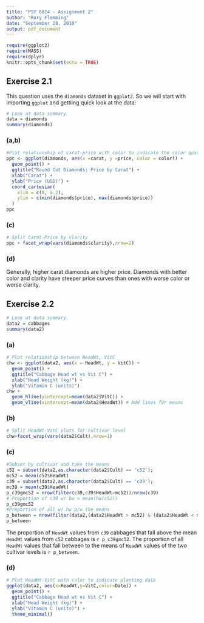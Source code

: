 ```yaml
---
title: "PSY 8814 - Assignment 2"
author: "Rory Flemming"
date: "September 28, 2018"
output: pdf_document
---
```


```r
require(ggplot2)
require(MASS)
require(dplyr)
knitr::opts_chunk$set(echo = TRUE)
```

## Exercise 2.1  
This question uses the `diamonds` dataset in `ggplot2`. So we will start with importing `ggplot` and gettiing quick look at the data:
```r
# Look at data summary
data = diamonds
summary(diamonds)
```

### (a,b)
```r
#Plot relationship of carat-price with color to indicate the color quality of the diamond
ppc <- ggplot(diamonds, aes(x =carat, y =price, color = color)) +
  geom_point() +
  ggtitle("Round Cut Diamonds: Price by Carat") +
  xlab("Carat") +
  ylab("Price (USD)") +
  coord_cartesian(
    xlim = c(0, 5.2),
    ylim = c(min(diamonds$price), max(diamonds$price))
  )
ppc

```

### (c)  
```r
# Split Carat-Price by clarity
ppc + facet_wrap(vars(diamonds$clarity),nrow=2)
```

### (d)  
Generally, higher carat diamonds are higher price. Diamonds with better color and clarity have steeper price curves than ones with worse color or worse clarity.  
  
## Exercise 2.2  
```r
# Look at data summary
data2 = cabbages
summary(data2)
```

### (a)  
``` r
# Plot relationship between HeadWt, VitC
chw <- ggplot(data2, aes(x = HeadWt, y = VitC)) +
  geom_point() +
  ggtitle("Cabbage Head wt vs Vit C") +
  xlab("Head Weight (kg)") +
  ylab("Vitamin C (units)")
chw +
  geom_hline(yintercept=mean(data2$VitC)) + 
  geom_vline(xintercept=mean(data2$HeadWt)) # Add lines for means
```

### (b)  
```r
# Split HeadWt-VitC plots for cultivar level
chw+facet_wrap(vars(data2$Cult),nrow=1)
```
  
### (c)  
```r
#Subset by cultivar and take the means
c52 = subset(data2,as.character(data2$Cult) == 'c52');
mc52 = mean(c52$HeadWt)
c39 = subset(data2,as.character(data2$Cult) == 'c39');
mc39 = mean(c39$HeadWt)
p_c39gmc52 = nrow(filter(c39,c39$HeadWt>mc52))/nrow(c39)
# Proportion of c39 w/ hw > mean(hw(c52))
p_c39gmc52
#Proportion of all w/ hw b/w the means
p_between = nrow(filter(data2,(data2$HeadWt > mc52) & (data2$HeadWt < mc39)))/nrow(data2)
p_between

```
The proportion of `HeadWt` values from `c39` cabbages that fall above the mean `HeadWt` values from `c52` cabbages is `r p_c39gmc52`. The proportion of all `HeadWt` values that fall between to the means of  `HeadWt` values of the two cultivar levels is `r p_between`.
  
### (d)  
```r
# Plot HeadWt-VitC with color to indicate planting date
ggplot(data2, aes(x=HeadWt,y=VitC,color=Date)) +
  geom_point() +
  ggtitle("Cabbage Head wt vs Vit C") +
  xlab("Head Weight (kg)") +
  ylab("Vitamin C (units)") +
  theme_minimal()
```